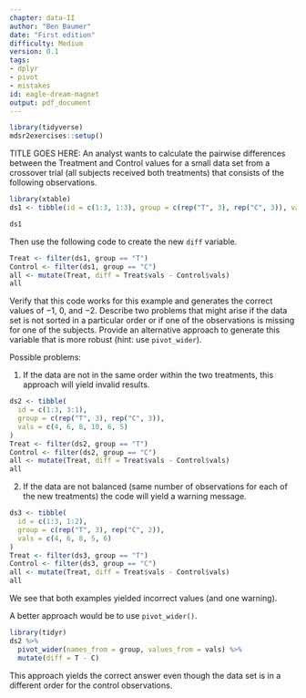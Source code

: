 ```yaml
---
chapter: data-II
author: "Ben Baumer"
date: "First edition"
difficulty: Medium
version: 0.1
tags:
- dplyr
- pivot
- mistakes
id: eagle-dream-magnet
output: pdf_document
---
```



```r
library(tidyverse)
mdsr2exercises::setup()
```

TITLE GOES HERE: An analyst wants to calculate the pairwise differences between the Treatment and Control values for a small data set from a crossover trial (all subjects received both treatments) that
consists of the following observations.

```r
library(xtable)
ds1 <- tibble(id = c(1:3, 1:3), group = c(rep("T", 3), rep("C", 3)), vals = c(4, 6, 8, 5, 6, 10))
```

```r
ds1
```

\vspace{.05in}

Then use the following code to create the new `diff` variable.

```r
Treat <- filter(ds1, group == "T")
Control <- filter(ds1, group == "C")
all <- mutate(Treat, diff = Treat$vals - Control$vals)
all
```

Verify that this code works for this example and generates the correct values of $-1$, 0, and $-2$.  Describe two problems that might arise if the data set is not sorted in a particular
order or if one of the observations is missing for one of the subjects.  Provide an alternative approach to generate this
variable that is more robust (hint: use `pivot_wider`).

<!--begin-answer-->
Possible problems:

1. If the data are not in the same order within the two treatments, this approach will yield invalid results.
```r
ds2 <- tibble(
  id = c(1:3, 3:1),
  group = c(rep("T", 3), rep("C", 3)),
  vals = c(4, 6, 8, 10, 6, 5)
)
Treat <- filter(ds2, group == "T")
Control <- filter(ds2, group == "C")
all <- mutate(Treat, diff = Treat$vals - Control$vals)
all
```

2. If the data are not balanced (same number of observations for each of the new treatments) the code will yield a warning message.
```r
ds3 <- tibble(
  id = c(1:3, 1:2),
  group = c(rep("T", 3), rep("C", 2)),
  vals = c(4, 6, 8, 5, 6)
)
Treat <- filter(ds3, group == "T")
Control <- filter(ds3, group == "C")
all <- mutate(Treat, diff = Treat$vals - Control$vals)
all
```

We see that both examples yielded incorrect values (and one warning).

A better approach would be to use `pivot_wider()`.
```r
library(tidyr)
ds2 %>%
  pivot_wider(names_from = group, values_from = vals) %>%
  mutate(diff = T - C)
```

This approach yields the correct answer even though the data set is in a different order for the control observations.
<!--end-answer-->
